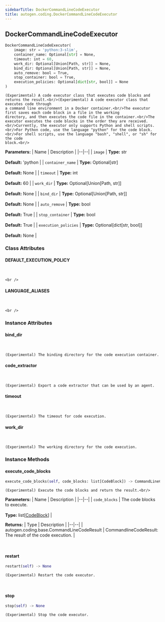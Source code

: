 ```yaml
---
sidebarTitle: DockerCommandLineCodeExecutor
title: autogen.coding.DockerCommandLineCodeExecutor
---
```

<h2 id="autogen.coding.DockerCommandLineCodeExecutor" class="doc doc-heading">
    <code class="doc-symbol doc-symbol-heading doc-symbol-class"></code>
    <span class="doc doc-object-name doc-class-name">DockerCommandLineCodeExecutor</span>
</h2>

```python
DockerCommandLineCodeExecutor(
    image: str = 'python:3-slim',
    container_name: Optional[str] = None,
    timeout: int = 60,
    work_dir: Optional[Union[Path, str]] = None,
    bind_dir: Optional[Union[Path, str]] = None,
    auto_remove: bool = True,
    stop_container: bool = True,
    execution_policies: Optional[dict[str, bool]] = None
)
```

    (Experimental) A code executor class that executes code blocks and returns the result.<br/>(Experimental) A code executor class that executes code through
    a command line environment in a Docker container.<br/>The executor first saves each code block in a file in the working
    directory, and then executes the code file in the container.<br/>The executor executes the code blocks in the order they are received.<br/>Currently, the executor only supports Python and shell scripts.<br/>For Python code, use the language "python" for the code block.<br/>For shell scripts, use the language "bash", "shell", or "sh" for the code
    block.<br/>

<b>Parameters:</b>
| Name | Description |
|--|--|
| `image` | **Type:** str<br/><br/>**Default:** 'python |
| `container_name` | **Type:** Optional[str]<br/><br/>**Default:** None |
| `timeout` | **Type:** int<br/><br/>**Default:** 60 |
| `work_dir` | **Type:** Optional[Union[Path, str]]<br/><br/>**Default:** None |
| `bind_dir` | **Type:** Optional[Union[Path, str]]<br/><br/>**Default:** None |
| `auto_remove` | **Type:** bool<br/><br/>**Default:** True |
| `stop_container` | **Type:** bool<br/><br/>**Default:** True |
| `execution_policies` | **Type:** Optional[dict[str, bool]]<br/><br/>**Default:** None |

### Class Attributes

<code class="doc-symbol doc-symbol-heading doc-symbol-attribute"></code>
#### DEFAULT_EXECUTION_POLICY
<br />

    <br />

<code class="doc-symbol doc-symbol-heading doc-symbol-attribute"></code>
#### LANGUAGE_ALIASES
<br />

    <br />

### Instance Attributes

<code class="doc-symbol doc-symbol-heading doc-symbol-attribute"></code>
#### bind_dir
<br />

    (Experimental) The binding directory for the code execution container.

<code class="doc-symbol doc-symbol-heading doc-symbol-attribute"></code>
#### code_extractor
<br />

    (Experimental) Export a code extractor that can be used by an agent.

<code class="doc-symbol doc-symbol-heading doc-symbol-attribute"></code>
#### timeout
<br />

    (Experimental) The timeout for code execution.

<code class="doc-symbol doc-symbol-heading doc-symbol-attribute"></code>
#### work_dir
<br />

    (Experimental) The working directory for the code execution.

### Instance Methods

<code class="doc-symbol doc-symbol-heading doc-symbol-method"></code>
#### execute_code_blocks

```python
execute_code_blocks(self, code_blocks: list[CodeBlock]) -> CommandLineCodeResult
```

    (Experimental) Execute the code blocks and return the result.<br/>

<b>Parameters:</b>
| Name | Description |
|--|--|
| `code_blocks` | The code blocks to execute.<br/><br/>**Type:** list[[CodeBlock](/docs/api-reference/autogen/coding/CodeBlock)] |

<b>Returns:</b>
| Type | Description |
|--|--|
| autogen.coding.base.CommandLineCodeResult | CommandlineCodeResult: The result of the code execution. |

<br />

<code class="doc-symbol doc-symbol-heading doc-symbol-method"></code>
#### restart

```python
restart(self) -> None
```

    (Experimental) Restart the code executor.

<br />

<code class="doc-symbol doc-symbol-heading doc-symbol-method"></code>
#### stop

```python
stop(self) -> None
```

    (Experimental) Stop the code executor.

<br />
